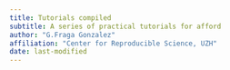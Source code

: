 ```yaml
---
title: Tutorials compiled
subtitle: A series of practical tutorials for afford
author: "G.Fraga Gonzalez"
affiliation: "Center for Reproducible Science, UZH"
date: last-modified
---
```

